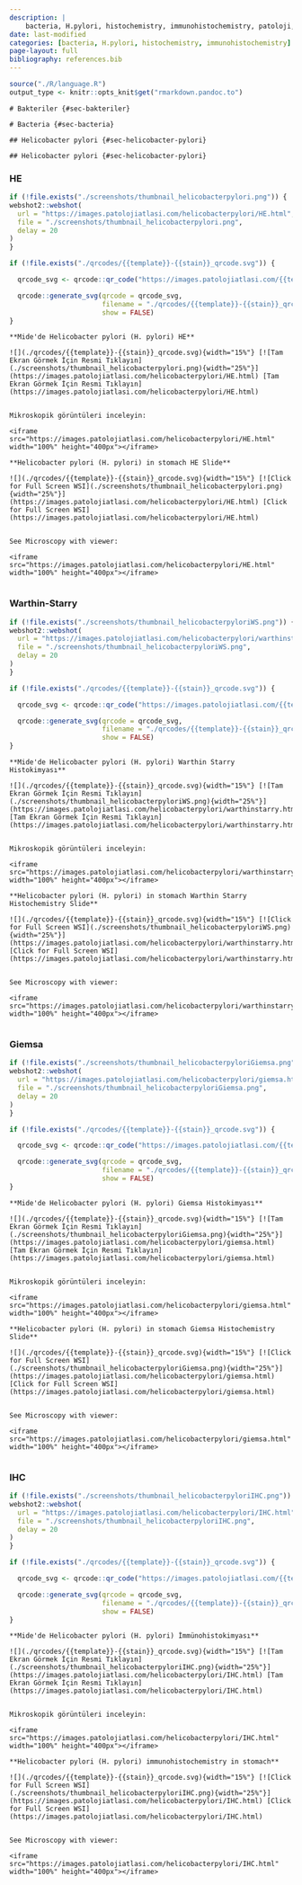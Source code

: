 ```yaml
---
description: |
    bacteria, H.pylori, histochemistry, immunohistochemistry, patoloji, atlas, pathology, whole slide image
date: last-modified
categories: [bacteria, H.pylori, histochemistry, immunohistochemistry]
page-layout: full
bibliography: references.bib
---
```


```r
source("./R/language.R")
output_type <- knitr::opts_knit$get("rmarkdown.pandoc.to")
```

```asis
# Bakteriler {#sec-bakteriler}
```

```asis
# Bacteria {#sec-bacteria}
```

```asis
## Helicobacter pylori {#sec-helicobacter-pylori}
```

```asis
## Helicobacter pylori {#sec-helicobacter-pylori}
```


::::: panel-tabset



### HE



```r
if (!file.exists("./screenshots/thumbnail_helicobacterpylori.png")) {
webshot2::webshot(
  url = "https://images.patolojiatlasi.com/helicobacterpylori/HE.html",
  file = "./screenshots/thumbnail_helicobacterpylori.png",
  delay = 20
)
}
```

```r
if (!file.exists("./qrcodes/{{template}}-{{stain}}_qrcode.svg")) {

  qrcode_svg <- qrcode::qr_code("https://images.patolojiatlasi.com/{{template}}/{{stain}}.html")

  qrcode::generate_svg(qrcode = qrcode_svg,
                       filename = "./qrcodes/{{template}}-{{stain}}_qrcode.svg",
                       show = FALSE)
}
```


```asis

**Mide'de Helicobacter pylori (H. pylori) HE**

![](./qrcodes/{{template}}-{{stain}}_qrcode.svg){width="15%"} [![Tam Ekran Görmek İçin Resmi Tıklayın](./screenshots/thumbnail_helicobacterpylori.png){width="25%"}](https://images.patolojiatlasi.com/helicobacterpylori/HE.html) [Tam Ekran Görmek İçin Resmi Tıklayın](https://images.patolojiatlasi.com/helicobacterpylori/HE.html)


```


```asis

Mikroskopik görüntüleri inceleyin:

<iframe src="https://images.patolojiatlasi.com/helicobacterpylori/HE.html" width="100%" height="400px"></iframe>

```

```asis

**Helicobacter pylori (H. pylori) in stomach HE Slide**

![](./qrcodes/{{template}}-{{stain}}_qrcode.svg){width="15%"} [![Click for Full Screen WSI](./screenshots/thumbnail_helicobacterpylori.png){width="25%"}](https://images.patolojiatlasi.com/helicobacterpylori/HE.html) [Click for Full Screen WSI](https://images.patolojiatlasi.com/helicobacterpylori/HE.html)


```

```asis

See Microscopy with viewer: 

<iframe src="https://images.patolojiatlasi.com/helicobacterpylori/HE.html" width="100%" height="400px"></iframe>


```


### Warthin-Starry


```r
if (!file.exists("./screenshots/thumbnail_helicobacterpyloriWS.png")) {
webshot2::webshot(
  url = "https://images.patolojiatlasi.com/helicobacterpylori/warthinstarry.html",
  file = "./screenshots/thumbnail_helicobacterpyloriWS.png",
  delay = 20
)
}
```

```r
if (!file.exists("./qrcodes/{{template}}-{{stain}}_qrcode.svg")) {

  qrcode_svg <- qrcode::qr_code("https://images.patolojiatlasi.com/{{template}}/{{stain}}.html")

  qrcode::generate_svg(qrcode = qrcode_svg,
                       filename = "./qrcodes/{{template}}-{{stain}}_qrcode.svg",
                       show = FALSE)
}
```


```asis

**Mide'de Helicobacter pylori (H. pylori) Warthin Starry Histokimyası**

![](./qrcodes/{{template}}-{{stain}}_qrcode.svg){width="15%"} [![Tam Ekran Görmek İçin Resmi Tıklayın](./screenshots/thumbnail_helicobacterpyloriWS.png){width="25%"}](https://images.patolojiatlasi.com/helicobacterpylori/warthinstarry.html) [Tam Ekran Görmek İçin Resmi Tıklayın](https://images.patolojiatlasi.com/helicobacterpylori/warthinstarry.html)


```


```asis

Mikroskopik görüntüleri inceleyin:

<iframe src="https://images.patolojiatlasi.com/helicobacterpylori/warthinstarry.html" width="100%" height="400px"></iframe>

```

```asis

**Helicobacter pylori (H. pylori) in stomach Warthin Starry Histochemistry Slide**

![](./qrcodes/{{template}}-{{stain}}_qrcode.svg){width="15%"} [![Click for Full Screen WSI](./screenshots/thumbnail_helicobacterpyloriWS.png){width="25%"}](https://images.patolojiatlasi.com/helicobacterpylori/warthinstarry.html) [Click for Full Screen WSI](https://images.patolojiatlasi.com/helicobacterpylori/warthinstarry.html)


```

```asis

See Microscopy with viewer: 

<iframe src="https://images.patolojiatlasi.com/helicobacterpylori/warthinstarry.html" width="100%" height="400px"></iframe>


```


### Giemsa


```r
if (!file.exists("./screenshots/thumbnail_helicobacterpyloriGiemsa.png")) {
webshot2::webshot(
  url = "https://images.patolojiatlasi.com/helicobacterpylori/giemsa.html",
  file = "./screenshots/thumbnail_helicobacterpyloriGiemsa.png",
  delay = 20
)
}
```

```r
if (!file.exists("./qrcodes/{{template}}-{{stain}}_qrcode.svg")) {

  qrcode_svg <- qrcode::qr_code("https://images.patolojiatlasi.com/{{template}}/{{stain}}.html")

  qrcode::generate_svg(qrcode = qrcode_svg,
                       filename = "./qrcodes/{{template}}-{{stain}}_qrcode.svg",
                       show = FALSE)
}
```


```asis

**Mide'de Helicobacter pylori (H. pylori) Giemsa Histokimyası**

![](./qrcodes/{{template}}-{{stain}}_qrcode.svg){width="15%"} [![Tam Ekran Görmek İçin Resmi Tıklayın](./screenshots/thumbnail_helicobacterpyloriGiemsa.png){width="25%"}](https://images.patolojiatlasi.com/helicobacterpylori/giemsa.html) [Tam Ekran Görmek İçin Resmi Tıklayın](https://images.patolojiatlasi.com/helicobacterpylori/giemsa.html)


```


```asis

Mikroskopik görüntüleri inceleyin:

<iframe src="https://images.patolojiatlasi.com/helicobacterpylori/giemsa.html" width="100%" height="400px"></iframe>

```

```asis

**Helicobacter pylori (H. pylori) in stomach Giemsa Histochemistry Slide**

![](./qrcodes/{{template}}-{{stain}}_qrcode.svg){width="15%"} [![Click for Full Screen WSI](./screenshots/thumbnail_helicobacterpyloriGiemsa.png){width="25%"}](https://images.patolojiatlasi.com/helicobacterpylori/giemsa.html) [Click for Full Screen WSI](https://images.patolojiatlasi.com/helicobacterpylori/giemsa.html)


```

```asis

See Microscopy with viewer: 

<iframe src="https://images.patolojiatlasi.com/helicobacterpylori/giemsa.html" width="100%" height="400px"></iframe>


```


### IHC


```r
if (!file.exists("./screenshots/thumbnail_helicobacterpyloriIHC.png")) {
webshot2::webshot(
  url = "https://images.patolojiatlasi.com/helicobacterpylori/IHC.html",
  file = "./screenshots/thumbnail_helicobacterpyloriIHC.png",
  delay = 20
)
}
```

```r
if (!file.exists("./qrcodes/{{template}}-{{stain}}_qrcode.svg")) {

  qrcode_svg <- qrcode::qr_code("https://images.patolojiatlasi.com/{{template}}/{{stain}}.html")

  qrcode::generate_svg(qrcode = qrcode_svg,
                       filename = "./qrcodes/{{template}}-{{stain}}_qrcode.svg",
                       show = FALSE)
}
```


```asis

**Mide'de Helicobacter pylori (H. pylori) İmmünohistokimyası**

![](./qrcodes/{{template}}-{{stain}}_qrcode.svg){width="15%"} [![Tam Ekran Görmek İçin Resmi Tıklayın](./screenshots/thumbnail_helicobacterpyloriIHC.png){width="25%"}](https://images.patolojiatlasi.com/helicobacterpylori/IHC.html) [Tam Ekran Görmek İçin Resmi Tıklayın](https://images.patolojiatlasi.com/helicobacterpylori/IHC.html)


```


```asis

Mikroskopik görüntüleri inceleyin:

<iframe src="https://images.patolojiatlasi.com/helicobacterpylori/IHC.html" width="100%" height="400px"></iframe>

```

```asis

**Helicobacter pylori (H. pylori) immunohistochemistry in stomach**

![](./qrcodes/{{template}}-{{stain}}_qrcode.svg){width="15%"} [![Click for Full Screen WSI](./screenshots/thumbnail_helicobacterpyloriIHC.png){width="25%"}](https://images.patolojiatlasi.com/helicobacterpylori/IHC.html) [Click for Full Screen WSI](https://images.patolojiatlasi.com/helicobacterpylori/IHC.html)


```

```asis

See Microscopy with viewer: 

<iframe src="https://images.patolojiatlasi.com/helicobacterpylori/IHC.html" width="100%" height="400px"></iframe>


```


:::::

